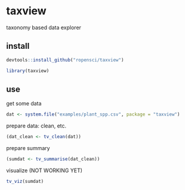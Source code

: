 taxview
=======

taxonomy based data explorer

## install

```r
devtools::install_github("ropensci/taxview")
```

```r
library(taxview)
```

## use

get some data

```r
dat <- system.file("examples/plant_spp.csv", package = "taxview")
```

prepare data: clean, etc.

```r
(dat_clean <- tv_clean(dat))
```

prepare summary

```r
(sumdat <- tv_summarise(dat_clean))
```

visualize (NOT WORKING YET)

```r
tv_viz(sumdat)
```
